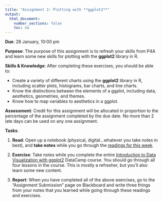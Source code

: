 ```yaml
---
title: "Assignment 2: Plotting with **ggplot2**"
output:
  html_document:
    number_sections: false
    toc: no
---
```


**Due**: 28 January, 10:00 pm

**Purpose**: The purpose of this assignment is to refresh your skills from P4A and learn some new skills for plotting with the **ggplot2** library in R.

**Skills & Knowledge**: After completing these exercises, you should be able to:

- Create a variety of different charts using the **ggplot2** library in R, including scatter plots, histograms, bar charts, and line charts.
- Know the distinctions between the elements of a ggplot, including data, aesthetics, geometries, and themes.
- Know how to map variables to aesthetics in a ggplot.

**Assessment**: Credit for this assignment will be allocated in proportion to the percentage of the assignment completed by the due date. No more than 2 late days can be used on any one assignment.

**Tasks**:

1. **Read**: Open up a notebook (physical, digital...whatever you take notes in best), and **take notes** while you go through the [readings for this week](r3-information-visualization.html).

2. **Exercise**: Take notes while you complete the entire [Introduction to Data Visualization with ggplot2](https://www.datacamp.com/courses/introduction-to-data-visualization-with-ggplot2) DataCamp course. You should go through all four lessons in the course. This is mostly a refresher, but you'll also learn some new content.

3. **Report**: When you have completed all of the above exercises, go to the "Assignment Submission" page on Blackboard and write three things from your notes that you learned while going through these readings and exercises.


